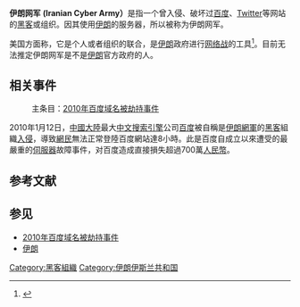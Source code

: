 {{expand|time=2014-11-28T10:46:06+00:00}}
'''伊朗网军''' '''(Iranian Cyber Army）'''是指一个曾入侵、破坏过[[百度|百度]]、[[Twitter|Twitter]]等网站的[[黑客|黑客]]或组织。因其使用[[伊朗|伊朗]]的服务器，所以被称为伊朗网军。

美国方面称，它是个人或者组织的联合，是[[伊朗|伊朗]]政府进行[[网络战|网络战]]的工具<ref>{{cite web|url=http://news.163.com/10/0112/09/5SQM49850001124J.html|title=百度无法访问 网友称曾指向"伊朗网军"|publisher=网易 来源:国际在线(北京)|author=张乐|date=2010-01-12|accessdate=2011-06-10|language=Zh-hans|archive-url=https://web.archive.org/web/20121025055446/http://news.163.com/10/0112/09/5SQM49850001124J.html|archive-date=2012-10-25|dead-url=yes}}</ref>。目前无法推定伊朗网军是不是[[伊朗|伊朗]]官方政府的人。

== 相关事件 ==
:主条目：[[2010年百度域名被劫持事件|2010年百度域名被劫持事件]]
2010年1月12日，[[中國大陸|中國大陸]]最大[[中文|中文]][[搜索引擎|搜索引擎]]公司[[百度|百度]]被自稱是[[伊朗網軍|伊朗網軍]]的[[黑客|黑客]]組織[[域名劫持|入侵]]，導致[[網民|網民]]無法正常登陸百度網站達8小時。此是百度自成立以來遭受的最嚴重的[[伺服器|伺服器]]故障事件，对百度造成直接損失超過700萬[[人民幣|人民幣]]。

== 参考文献 ==
{{Reflist}}

== 参见 ==
* [[2010年百度域名被劫持事件|2010年百度域名被劫持事件]]
* [[伊朗|伊朗]]

[[Category:黑客組織|Category:黑客組織]]
[[Category:伊朗伊斯兰共和国|Category:伊朗伊斯兰共和国]]